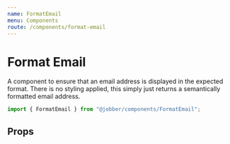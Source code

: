 ```yaml
---
name: FormatEmail
menu: Components
route: /components/format-email
---
```



# Format Email

<ComponentStatus stage="rc" responsive="yes" accessible="yes" />

A component to ensure that an email address is displayed in the expected format.
There is no styling applied, this simply just returns a semantically formatted
email address.

```ts
import { FormatEmail } from "@jobber/components/FormatEmail";
```

<Playground>
  <FormatEmail email="myemail@address.me" />
</Playground>

## Props

<Props of={FormatEmail} />
